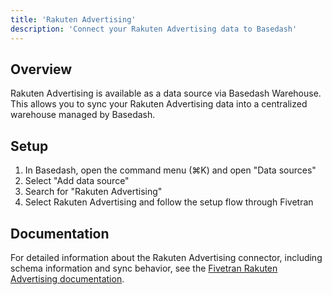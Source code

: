 ```yaml
---
title: 'Rakuten Advertising'
description: 'Connect your Rakuten Advertising data to Basedash'
---
```


## Overview

Rakuten Advertising is available as a data source via Basedash Warehouse. This allows you to sync your Rakuten Advertising data into a centralized warehouse managed by Basedash.

## Setup

1. In Basedash, open the command menu (⌘K) and open "Data sources"
2. Select "Add data source"
3. Search for "Rakuten Advertising"
4. Select Rakuten Advertising and follow the setup flow through Fivetran

## Documentation

For detailed information about the Rakuten Advertising connector, including schema information and sync behavior, see the [Fivetran Rakuten Advertising documentation](https://fivetran.com/docs/connectors/applications/rakuten-advertising).
